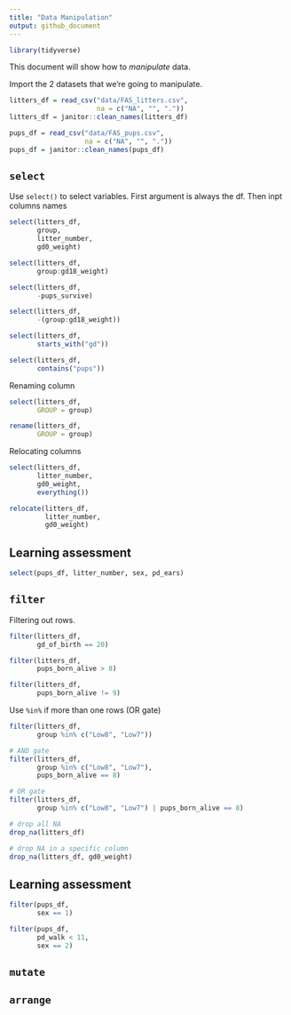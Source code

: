 ```yaml
---
title: "Data Manipulation"
output: github_document
---
```


```r
library(tidyverse)
```

This document will show how to *manipulate* data.

Import the 2 datasets that we're going to manipulate.
```r
litters_df = read_csv("data/FAS_litters.csv",
                      na = c("NA", "", "."))
litters_df = janitor::clean_names(litters_df)

pups_df = read_csv("data/FAS_pups.csv",
                   na = c("NA", "", "."))
pups_df = janitor::clean_names(pups_df)
```
## `select`

Use `select()` to select variables. First argument is always the df. 
Then inpt columns names 
```r
select(litters_df,
       group,
       litter_number,
       gd0_weight)
```

```r
select(litters_df, 
       group:gd18_weight)
```

```r
select(litters_df,
       -pups_survive)
```

```r
select(litters_df, 
       -(group:gd18_weight))
```

```r
select(litters_df,
       starts_with("gd"))

select(litters_df,
       contains("pups"))
```
Renaming column

```r
select(litters_df,
       GROUP = group)

rename(litters_df, 
       GROUP = group)
```

Relocating columns

```r
select(litters_df,
       litter_number,
       gd0_weight,
       everything())

relocate(litters_df, 
         litter_number, 
         gd0_weight)
```

## Learning assessment
```r
select(pups_df, litter_number, sex, pd_ears)
```

## `filter`

Filtering out rows.

```r
filter(litters_df,
       gd_of_birth == 20)
```

```r
filter(litters_df,
       pups_born_alive > 8)
```

```r
filter(litters_df,
       pups_born_alive != 9)
```

Use `%in%` if more than one rows (OR gate)

```r
filter(litters_df,
       group %in% c("Low8", "Low7"))
```

```r
# AND gate
filter(litters_df,
       group %in% c("Low8", "Low7"),
       pups_born_alive == 8)

# OR gate
filter(litters_df,
       group %in% c("Low8", "Low7") | pups_born_alive == 8)
```
```r
# drop all NA
drop_na(litters_df)

# drop NA in a specific column
drop_na(litters_df, gd0_weight)
```

## Learning assessment
```r
filter(pups_df,
       sex == 1)

filter(pups_df,
       pd_walk < 11,
       sex == 2)
```

## `mutate`

## `arrange`
